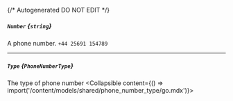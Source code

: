 {/* Autogenerated DO NOT EDIT  */}

##### `Number` *{`string`}*
A phone number.
`+44 25691 154789`

---
##### `Type` *{`PhoneNumberType`}*
The type of phone number
<Collapsible content={() => import('/content/models/shared/phone_number_type/go.mdx')}>
</Collapsible>

